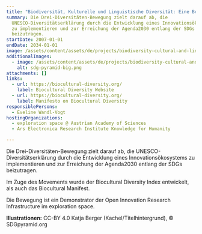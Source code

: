 ```yaml
---
title: "Biodiversität, Kulturelle und Linguistische Diversität: Eine Bewegung"
summary: Die Drei-Diversitäten-Bewegung zielt darauf ab, die
  UNESCO-Diversitätserklärung durch die Entwicklung eines Innovationsökosystems
  zu implementieren und zur Erreichung der Agenda2030 entlang der SDGs
  beizutragen.
startDate: 2007-01-01
endDate: 2034-01-01
image: /assets/content/assets/de/projects/biodiversity-cultural-and-linguistic-diversity-movement/img_2509.png
additionalImages:
  - image: /assets/content/assets/de/projects/biodiversity-cultural-and-linguistic-diversity-movement/additionalImages/sdg-pyramid-big.png
    alt: sdg-pyramid-big.png
attachments: []
links:
  - url: https://biocultural-diversity.org/
    label: Biocultural Diversity Website
  - url: https://biocultural-diversity.org/
    label: Manifesto on Biocultural Diversity
responsiblePersons:
  - Eveline Wandl-Vogt
hostingOrganizations:
  - exploration space @ Austrian Academy of Sciences
  - Ars Electronica Research Institute Knowledge for Humanity

---
```

Die Drei-Diversitäten-Bewegung zielt darauf ab, die UNESCO-Diversitätserklärung durch die Entwicklung eines Innovationsökosystems zu implementieren und zur Erreichung der Agenda2030 entlang der SDGs beizutragen.

Im Zuge des Movements wurde der Biocultural Diversity Index entwickelt, als auch das Biocultural Manifest.

Die Bewegung ist ein Demonstrator der Open Innovation Research Infrastructure im exploration space.

**Illustrationen:** CC-BY 4.0 Katja Berger (Kachel/Titelhintergrund), © SDGpyramid.org
